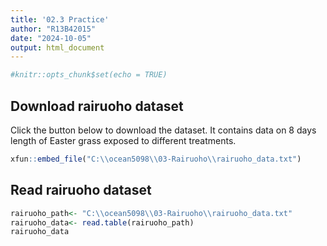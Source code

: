 ```yaml
---
title: '02.3 Practice'
author: "R13B42015"
date: "2024-10-05"
output: html_document
---
```


```r
#knitr::opts_chunk$set(echo = TRUE)
```


## Download rairuoho dataset
Click the button below to download the dataset. It contains data on 8 days length of Easter grass exposed to different treatments. 
```r
xfun::embed_file("C:\\ocean5098\\03-Rairuoho\\rairuoho_data.txt")
```

## Read rairuoho dataset
```r
rairuoho_path<- "C:\\ocean5098\\03-Rairuoho\\rairuoho_data.txt"
rairuoho_data<- read.table(rairuoho_path)
rairuoho_data
```

